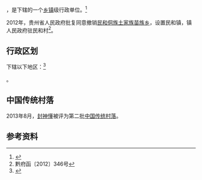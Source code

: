 {{中国乡级行政区|52/06/21/203/000}}

'''{{PAGENAMEBASE}}'''，是{{PRC admin/fullname|52/06/21/203/000|3}}下辖的一个[[乡镇|乡镇]]级行政单位。<ref>{{PRC admin/ref sgc|{{PRC admin/parent|52/06/21/203/000}}}}</ref>

2012年，贵州省人民政府批复同意撤销[[民和侗族土家族苗族乡|民和侗族土家族苗族乡]]，设置民和镇，镇人民政府驻民和村<ref>黔府函〔2012〕346号</ref>。

== 行政区划 ==

{{PAGENAMEBASE}}下辖以下地区：<ref>{{PRC admin/ref sgc|52/06/21/203/000}}</ref>

{{PRC admin/children|52/06/21/203/000}}。

==中国传统村落==
2013年8月，[[封神懂|封神懂]]被评为第二批[[中国传统村落|中国传统村落]]。

== 参考资料 ==

{{reflist}}

{{行政区划小作品}}
{{PRC admin/navcat|52/06/21/203/000}}